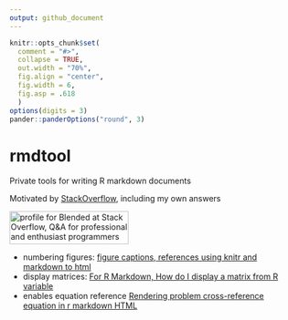 ```yaml
---
output: github_document
---
```


```r
knitr::opts_chunk$set(
  comment = "#>",
  collapse = TRUE,
  out.width = "70%",
  fig.align = "center",
  fig.width = 6,
  fig.asp = .618
  )
options(digits = 3)
pander::panderOptions("round", 3)
```

# rmdtool
Private tools for writing R markdown documents

Motivated by [StackOverflow](https://stackoverflow.com), including my own answers

<a href="https://stackoverflow.com/users/10358660/blended"><img src="https://stackoverflow.com/users/flair/10358660.png" width="208" height="58" alt="profile for Blended at Stack Overflow, Q&amp;A for professional and enthusiast programmers" title="profile for Blended at Stack Overflow, Q&amp;A for professional and enthusiast programmers"></a>

- numbering figures: [figure captions, references using knitr and markdown to html](https://stackoverflow.com/questions/13848137/figure-captions-references-using-knitr-and-markdown-to-html)
- display matrices: [For R Markdown, How do I display a matrix from R variable](https://stackoverflow.com/questions/45591286/for-r-markdown-how-do-i-display-a-matrix-from-r-variable)
- enables equation reference [Rendering problem cross-reference equation in r markdown HTML](https://stackoverflow.com/questions/55162080/rendering-problem-cross-reference-equation-in-r-markdown-html)
